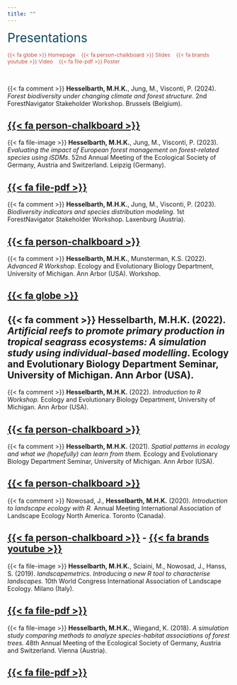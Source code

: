 ```yaml
---
title: ""
---
```


<span style="color:#0A475D;font-size:200%"> Presentations </span>

<span style="color:#C54F43;font-size:85%;"> {{< fa globe >}} Homepage &nbsp;&nbsp; {{< fa person-chalkboard >}} Slides &nbsp;&nbsp; {{< fa brands youtube >}} Video &nbsp;&nbsp; {{< fa file-pdf >}} Poster </span>

<br>

{{< fa comment >}} **Hesselbarth, M.H.K.**, Jung, M., Visconti, P. (2024). _Forest biodiversity under changing climate and forest structure_. 2nd ForestNavigator Stakeholder Workshop. Brussels (Belgium).

[{{< fa person-chalkboard >}}](files/Hesselbarth-2024-WS.pdf)
---

{{< fa file-image >}} **Hesselbarth, M.H.K.**, Jung, M., Visconti, P. (2023). _Evaluating the impact of European forest management on forest-related species using iSDMs_. 52nd Annual Meeting of the Ecological Society of Germany, Austria and Switzerland. Leipzig (Germany).

[{{< fa file-pdf >}}](files/Hesselbarth-2023-GfO.pdf)
---

{{< fa comment >}} **Hesselbarth, M.H.K.**, Jung, M., Visconti, P. (2023). _Biodiversity indicators and species distribution modeling_. 1st ForestNavigator Stakeholder Workshop. Laxenburg (Austria).

[{{< fa person-chalkboard >}}](files/Hesselbarth-2023-WS.pdf)
---

{{< fa comment >}} **Hesselbarth, M.H.K.**, Munsterman, K.S. (2022). _Advanced R Workshop_. Ecology and Evolutionary Biology Department, University of Michigan. Ann Arbor (USA). Workshop.

[{{< fa globe >}}](https://mhesselbarth.github.io/advanced-r-workshop/)
---

{{< fa comment >}} **Hesselbarth, M.H.K.** (2022). _Artificial reefs to promote primary production in tropical seagrass ecosystems: A simulation study using individual-based modelling_. Ecology and Evolutionary Biology Department Seminar, University of Michigan. Ann Arbor (USA).
---

{{< fa comment >}} **Hesselbarth, M.H.K.** (2022). _Introduction to R Workshop._ Ecology and Evolutionary Biology Department, University of Michigan. Ann Arbor (USA).

[{{< fa person-chalkboard >}}](https://mhesselbarth.github.io/introduction-r-workshop/)
---

{{< fa comment >}} **Hesselbarth, M.H.K.** (2021). _Spatial patterns in ecology and what we (hopefully) can learn from them._ Ecology and Evolutionary Biology Department Seminar, University of Michigan. Ann Arbor (USA).

[{{< fa person-chalkboard >}}](files/Hesselbarth-2021-EEB.pdf)
---

{{< fa comment >}} Nowosad, J., **Hesselbarth, M.H.K.** (2020). _Introduction to landscape ecology with R._ Annual Meeting International Association of Landscape Ecology North America. Toronto (Canada).

[{{< fa person-chalkboard >}}](https://r-spatialecology.github.io/ialena-2020/) - [{{< fa brands youtube >}}](https://www.youtube.com/watch?v=jtAxJ-S89qI)
---

{{< fa file-image >}}  **Hesselbarth, M.H.K.**, Sciaini, M., Nowosad, J., Hanss, S. (2019). _landscapemetrics. Introducing a new R tool to characterise landscapes._ 10th World Congress International Association of Landscape Ecology. Milano (Italy).

[{{< fa file-pdf >}}](files/Hesselbarth-2019-IALE.pdf)
---

{{< fa file-image >}} **Hesselbarth, M.H.K.**, Wiegand, K. (2018). _A simulation study comparing methods to analyze species-habitat associations of forest trees._ 48th Annual Meeting of the Ecological Society of Germany, Austria and Switzerland. Vienna (Austria).

[{{< fa file-pdf >}}](files/Hesselbarth-2018-GfO.pdf)
---
